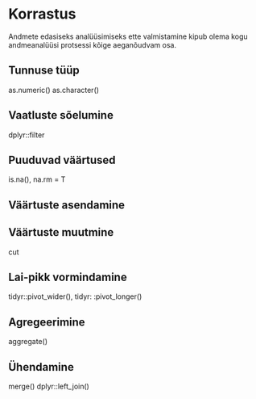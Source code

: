 # Korrastus {#sec-korrastus}

Andmete edasiseks analüüsimiseks ette valmistamine kipub olema kogu andmeanalüüsi protsessi kõige aeganõudvam osa. 

## Tunnuse tüüp

as.numeric()
as.character()

## Vaatluste sõelumine

dplyr::filter

## Puuduvad väärtused

is.na(), na.rm = T

<!--
Data preparation
-->

## Väärtuste asendamine

<!--
Data preparation
-->

## Väärtuste muutmine

cut


<!--
Data preparation
-->

## Lai-pikk vormindamine

tidyr::pivot_wider(), tidyr: :pivot_longer()

<!--
Wide and long data
-->

## Agregeerimine

aggregate()

<!--
Aggregation
-->

## Ühendamine


merge()
dplyr::left_join()